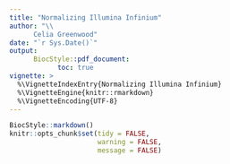 ```yaml
---
title: "Normalizing Illumina Infinium"
author: "\\
      Celia Greenwood"
date: "`r Sys.Date()`"
output:
      BiocStyle::pdf_document:
            toc: true
vignette: >
  %\VignetteIndexEntry{Normalizing Illumina Infinium}
  %\VignetteEngine{knitr::rmarkdown}
  %\VignetteEncoding{UTF-8}
---
```


```r
BiocStyle::markdown()
knitr::opts_chunk$set(tidy = FALSE,
                      warning = FALSE,
                      message = FALSE)
```
